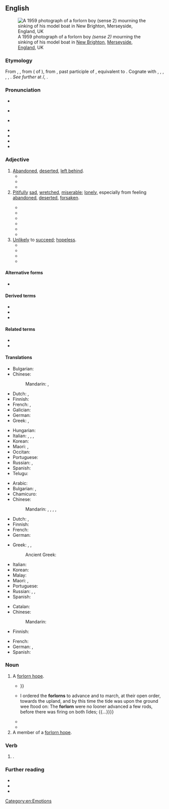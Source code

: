 ==English==
{{was wotd|2017|November|2}}
[[File:Distant tragedies - Phillip mourning the sinking of his model boat, New Brighton, Merseyside, 1959 - Flickr - PhillipC.jpg|thumb|A 1959 photograph of a forlorn boy ''(sense 2)'' mourning the sinking of his model boat in [[w:New Brighton, Merseyside|New Brighton]], [[Merseyside]], [[England]], UK]]

===Etymology===
From {{inh|en|enm|forlorn}}, {{m|enm|forloren}}, from {{inh|en|ang|forloren}} ({{glossary|past tense|past}} {{glossary|participle}} of {{m|ang|forlēosan||to lose}}), from {{inh|en|gem-pro|*fraluzanaz||lost}}, past participle of {{der|en|gem-pro|*fraleusaną|t=to lose}}, equivalent to {{prefix|en|for|lorn}}. Cognate with {{cog|fy|ferlern||lost}}, {{cog|stq|ferlädden|t=lost}}, {{cog|nl|verloren||lost}}, {{cog|nds-de|verloren|t=lost}},
{{cog|de|verloren||lost}}, {{cog|sv|förlorad||lost}}. ''See further'' at {{m|en|lese}}/{{m|en|leese}}, {{m|en|lorn}}.

===Pronunciation===
* {{enPR|fər-lôrnʹ|fôr-lôrnʹ}} 
* {{a|RP}} {{IPA|en|/fəˈlɔːn/|/fɔːˈlɔːn/}}
* {{a|GA}} {{IPA|en|/fɚˈlɔɹn/|/fɔɹˈlɔɹn/}}
* {{audio|en|en-us-forlorn.ogg|Audio (GA)}}
* {{audio|en|en-au-forlorn.ogg|Audio (AU)}}
* {{rhymes|en|ɔː(ɹ)n|s=2}}
* {{hyphenation|en|for|lorn}}

===Adjective===
{{en-adj|er|more}}

# [[abandoned#Adjective|Abandoned]], [[deserted#Adjective|deserted]], [[left behind]].
#* {{quote-book|en|author=Ed[mund] Sp[enser]|authorlink=Edmund Spenser|chapter=[[w:Mother Hubberd's Tale|Prosopopoia. Or Mother Hubberds Tale]]. [...] Dedicated to the Right Honorable the Ladie Compton and Mountegle|url=https://archive.org/stream/complaintscontai00spen#page/92/mode/1up/|title=[[w:Complaints (poetry collection)|Complaints. Containing Sundrie Small Poemes of the Worlds Vanitie. Whereof the Next Page Maketh Mention]]|location=London|publisher=Imprinted for [[w:William Ponsonby (publisher)|VVilliam Ponsonbie]], dwelling in [[w:St Paul's Cathedral|Paules Churchyard]] at the signe of the Bishops head|year=1578–1579|year_published=1591|oclc=84758486|passage=For miſerie doth [[bravest|braueſt]] mindes abate, / And make them ſeeke for that they wont to ſcorne, / Of fortune and of hope at once '''forlorne'''.}}
#* {{RQ:Shakespeare Titus Andronicus Q1|act=II|scene=iii|url=https://books.google.com/books?id=4XcWAAAAYAAJ&pg=PP37|passage=Some ſay that Rauens foſter '''forlorne''' children, / The whilſt their owne birds famiſh in their neſts: / Oh be to me though thy hard hart ſay no, / Nothing ſo kinde but ſomething pittiful.}}
#* {{quote-journal|en|date=2020 December 2|author=Paul Bigland|title=My weirdest and wackiest Rover yet|journal=Rail|page=67|text=More join us at [[Colwall]] and at the lovely station at [[Great Malvern]], although the place is in need of some [[TLC]] nowadays. The ornate canopy supports are overdue a repaint, and the closed cafe gives the place a '''forlorn''' air.}}
# [[pitifully|Pitifully]] [[sad]], [[wretched]], [[miserable]]; [[lonely]], especially from feeling [[abandoned]], [[deserted]], [[forsaken]].
#: {{syn|en|forsaken}}
#* {{RQ:Goldsmith Vicar of Wakefield|chapter=A Ballad|volume=I|page=70|passage=For here '''forlorn''' and loſt I tread, / With fainting ſteps and ſlow; / Where wilds immeaſurably ſpread, / Seem lengthening as I go.}}
#* {{quote-book|1=en|year=1784|title=The House that Jack Built|page=8|text=This is the Maiden all '''forlorn''', That milked the Cow with the crumpled Horn[.]}}
#* {{quote-book|en|author=William H[ickling] Prescott|authorlink=William H. Prescott|chapter=War with France. 1557.|title=History of the Reign of [[w:Philip II of Spain|Philip the Second]], King of Spain|edition=new|location=London|publisher=[[w:Routledge|G[eorge] Routledge & Co.]], Farringdon Street|year=1857|volume=I|page=125|pageurl=https://books.google.com/books?id=o_E8AAAAcAAJ&pg=PA125|oclc=|passage=The condition of the besieged, in the mean time, was '''forlorn''' in the extreme; not so much from want of food, though their supplies were scanty, as from excessive toil and exposure.}}
#* {{quote-book|en|author=Owen Meredith [pseudonym; {{w|Robert Bulwer-Lytton, 1st Earl of Lytton}}]|chapter=The Wanderer|title=Poems by Owen Meredith. The Wanderer and Clytemnestra|location=Boston, Mass.|publisher={{w|Ticknor and Fields}}|year=1859|section=prologue, part I, stanza 1|page=17|pageurl=https://books.google.com/books?id=-ns-AAAAYAAJ&pg=PA17|oclc=84569940|passage=Sweet are familiar songs, tho' Music dips / Her hollow shell in Thought's '''forlornest''' wells: / And sweet, tho' sad, the sound of midnight bells, / When the oped casement with the night-rain drips.}}
#*{{Q|en|John Williamson Palmer|{{w|Stonewall Jackson's Way|Stonewall Jackson's Way}}|quote=Come, stack arms, Men! Pile on the rails; stir up the campfire bright; no matter if the canteen fails, we'll make a roaring night. Here Shenandoah brawls along, there burly Blue Ridge echoes strong, to swell the Brigade's rousing song, of “Stonewall Jackson’s Way.”<br/>We see him now — the old slouched hat cocked o’er his eye askew, the shrewd, dry smile, the speech so pat, so calm, so blunt, so true. The “Blue-Light Elder” knows ’em well; says he, “That’s Banks — he’s fond of shell; Lord save his soul! We’ll give him” — well, that’s “Stonewall Jackson’s Way.”<br/>Silence! Ground arms! Kneel all! Caps off! Old Blue Light’s going to pray. Strangle the fool that dares to scoff: Attention! 'Tis his way. Appealing from his native sod ''in forma pauperis'' to God: “Lay bare thine arm, stretch forth thy rod! Amen!” That’s “Stonewall’s Way.”<br/>He’s in the saddle now. Fall in! Steady, the whole brigade! Hill’s at the ford, cut off — we’ll win his way out, ball and blade! What matter if our shoes are worn? What matter if our feet are torn? “Quick step! We’re with him before the morn!” That’s “Stonewall Jackson’s Way.”<br/>The sun’s bright lances rout the mists of morning, and by George! Here’s Longstreet struggling in the lists, hemmed in an ugly gorge. Pope and his Yankees, whipped before, “Bay’nets and grape!” hear Stonewall roar; “Charge, Stuart! Pay off Ashby’s score!” in “Stonewall Jackson’s Way.”<br/>Ah! Maiden, wait and watch and yearn for news of Stonewall’s band! Ah! Widow read with eyes that burn that ring upon thy hand. Ah! Wife, sew on, pray on, hope on! Thy life shall not be all '''forlorn'''. The foe had better ne’er been born that gets in “Stonewall’s Way.”|year=1862}}
#* {{quote-book|en|author=Ben Travers|authorlink=Ben Travers|title={{w|A Cuckoo in the Nest}}|location=London|publisher={{w|The Bodley Head}}|year=1921|oclc=150705804|location2=Garden City, N.Y.|publisher2=[[w:Doubleday (publisher)|Doubleday]]|year2=1925|page2=67|oclc2=9003849|passage=Sophia broke down here. Even at this moment she was subconsciously comparing her rendering of the part of the '''forlorn''' bride with Miss Marie Lohr's.}}
# [[unlikely|Unlikely]] to [[succeed]]; [[hopeless]].
#* {{quote-book|en|author=James Ussher|authorlink=James Ussher|chapter=Of Traditions|title=An Ansvver to a Challenge Made by a Iesuite in Ireland. Wherein the Iudgment of Antiquity in the Points Questioned, is Truly Delivered, and the Noveltie of the Now Romish Doctrine Plainely Discovered by Iames Vssher bishop of Meath. Whereunto is Added a Sermon Preached before His Majesty at Wansted, by the Same Author|location=London|publisher=Printed [by Humphrey Lownes] for the [[w:Worshipful Company of Stationers and Newspaper Makers|Society of Stationers]]|year=1625|oclc=228715552|newversion=republished in|editor2=[[w:Charles Richard Elrington|C[harles] R[ichard] Elrington]]|title2=The Whole Works of the Most Rev. James Ussher, D.D. Lord Archbishop of Armagh, and Primate of All Ireland|location2=Dublin|publisher2=Hodges & Smith; London: Whittaker & Co.|year2=[1831]|volume2=III|page2=41|pageurl2=https://books.google.com/books?id=OaM9AAAAYAAJ&pg=PA41|oclc2=49005379|passage=To begin therefore with Traditions, which is your '''forlorn''' hope that in the first place we are to set upon: this must I needs tell you before we begin, that you much mistake the matter, if you think that traditions of all sorts promiscuously are struck at by our religion.}}
#* {{RQ:Dickens Tale of Two Cities|chapter=Dusk|page=226|passage=Well! It is a '''forlorn''' hope at the best, and not much the '''forlorner''' for being delayed till dark.}}
#* {{quote-book|en|author=Mowbray Thomson|chapter=VII|title=The Story of Cawnpore|location=London|publisher=[[w:Richard Bentley (publisher)|Richard Bentley]], {{w|New Burlington Street}}, publisher in ordinary to Her Majesty|year=1859|pages=119–120|pageurl=https://archive.org/stream/storycawnpore00thomgoog#page/n139/mode/1up/|oclc=973229909|passage=Mrs. Blair had lost her husband, who was a cavalry officer, in Cabool, at the memorable Khyber Pass; but as no precise tidings of his death had every been received, she cherished the '''forlorn''' hope that he was still living in captivity among the Affghans, and that some day it would be her happiness yet to be reunited with him, even on earth.}}
#* {{quote-journal|en|date=2022 January 12|author=Benedict le Vay|title=The heroes of Soham...|journal=RAIL|issue=948|page=42|text=Now he rushed to the platform edge carrying a full fire bucket, in a '''forlorn''' attempt to douse the flames as the now brightly burning wagon rolled past.}}

====Alternative forms====
* {{l|en|forlorne}} {{qualifier|obsolete}}

====Derived terms====
* {{l|en|forlornling}}
* {{l|en|forlornness}}
* {{l|en|forlornly}}

====Related terms====
* {{l|en|forlorn hope}}<!--Not directly from "forlorn"-->
* {{l|en|lovelorn}}

====Translations====
{{trans-top|abandoned, deserted, left behind}}
* Bulgarian: {{t+|bg|изоставен|sc=Cyrl}}
* Chinese:
*: Mandarin: {{t|cmn|[[被]][[遺棄]][[的]]}}, {{t|cmn|[[被]][[遗弃]][[的]]|tr=bèi yíqì de}}
* Dutch: {{t+|nl|verlaten}}, {{t+|nl|verloren}}
* Finnish: {{t+|fi|hylätty}}
* French: {{t+|fr|abandonné}}, {{t+|fr|perdu}}
* Galician: {{t+|gl|abandonado}}
* German: {{t+|de|verlassen}}
* Greek: {{t+|el|εγκαταλελειμμένος}}, {{t+|el|έρημος}}
{{trans-mid}}
* Hungarian: {{t+|hu|elhagyatott}}
* Italian: {{t+|it|abbandonato}}, {{t+|it|negletto}}, {{t+|it|derelitto}}, {{t+|it|dimenticato}}
* Korean: {{t|ko|버림받다}}
* Maori: {{t|mi|pākatokato}}, {{t|mi|mahue}}
* Occitan: {{t+|oc|abandonat}}
* Portuguese: {{t+|pt|abandonado}}
* Russian: {{t+|ru|забро́шенный}}, {{t+|ru|поки́нутый}}
* Spanish: {{t+|es|abandonado}}
* Telugu: {{t+|te|అనాథ}}
{{trans-bottom}}

{{trans-top|miserable}}
* Arabic: {{t|ar|مَنْبُوذ}}
* Bulgarian: {{t+|bg|самотен|sc=Cyrl}}, {{t+|bg|отчаян|sc=Cyrl}}
* Chamicuro: {{t|ccc|ishakatiskale}}
* Chinese:
*: Mandarin: {{t+|cmn|悲慘}}, {{t+|cmn|悲惨|tr=bēicǎn}}, {{t+|cmn|孤獨}}, {{t+|cmn|孤独|tr=gūdú}}, {{t+|cmn|孤苦伶仃|tr=gūkǔlíngdīng}}
* Dutch: {{t+|nl|miserabel}}, {{t+|nl|hopeloos}}
* Finnish: {{t+|fi|hylätty}}
* French: {{t+|fr|miserable}}
* German: {{t+|de|verlassen}}
{{trans-mid}}
* Greek: {{t+|el|άθλιος}}, {{t+|el|ελεεινός}}, {{t+|el|έρημος}}
*: Ancient Greek: {{t|grc|λιπερνής}}
* Italian: {{t+|it|miserevole}}
* Korean: {{t+|ko|쓸쓸하다}}
* Malay: {{t|ms|kesepian}}
* Maori: {{t|mi|pākatokato}}, {{t|mi|pūkatokato}}
* Portuguese: {{t+|pt|desamparado}}
* Russian: {{t+|ru|несча́стный}}, {{t+|ru|одино́кий}}, {{t+|ru|жа́лкий}}
* Spanish: {{t+|es|desamparado}}
{{trans-bottom}}

{{trans-top|unlikely to succeed}}
* Catalan: {{t|ca|desesperat}}
* Chinese:
*: Mandarin: {{t|cmn|[[不可能]][[成功]][[的]]|tr=bùkěnéng chénggōng de}}
* Finnish: {{t+|fi|epätoivoinen}}
{{trans-mid}}
* French: {{t+|fr|désespéré}}
* German: {{t+|de|aussichtslos}}, {{t+|de|hoffnungslos}}
* Spanish: {{t+|es|desesperado}}
{{trans-bottom}}

===Noun===
{{en-noun}} {{tlb|en|military}}

# A [[forlorn hope]].
#* {{quote-book|en|author=Richard Elton|authorlink=Richard Elton|chapter=Severall Firings to be Performed upon the Former Figure, and how to be Mannaged by the Severall Officers|title=The Compleat Body of the Art Military: Exactly Compiled, and Gradually Composed for the Foot, in the Best Refined Manner, According to the Practice of the Modern Times. [...]|edition=2nd|location=London|publisher=Printed by R[obert] and [[w:William Leybourn|W[illiam] Leybourn]], in Monkswel-Street, in Lambes Chappel neer [[w:Cripplegate|Criplegate]]|year=1659|section=book III|page=152|pageurl=https://books.google.com/books?id=zDpkAAAAcAAJ&pg=PA152|oclc=8121231|passage=The ''Regiment'' being drawn up into the former ''Figure'', they may proceed to ''Firings'' upon it, firſt let the '''''Forlorns''' fire'' five or six times over, being commanded by the eldeſt ''Captains Lieutenant'', who is to be aſſiſted by a couple of able ''Serjeants''; after let him ''wheel'' off to the right and left, and bring them down in the ''Reer'' of the ''Pikes''. Then let the ſecond ''Captains Lieutenant'' being aſſiſted by two ''Serjeants'' lead up the ''reſerves'' by the out-ſide of the ''Pikes'', at ſuch time when the '''''Forlorns''''' begin to come off, {{...}}}}
#* {{quote-book|en|author=[Thomas] Hutchinson|authorlink=Thomas Hutchinson (governor)|chapter=[Appendix.] Number XXI. Major Walley’s Journal in the Expedition against Canada in 1692. A Narrative of the Proceedings to Canada, soe far as Concerned the Land Army.|title=The History of the Colony of Massachuset’s Bay, from the First Settlement thereof in 1628, until Its Incorporation with the Colony of Plimouth, Province of Main, &c. by the Charter of King William and Queen Mary, in 1691|edition=2nd|location=London|publisher=Printed for M. Richardson, in [[w:Paternoster Row|Pater-noster Row]]|year=1765|page=556|pageurl=https://books.google.com/books?id=uNdI3RuVqn4C&pg=PA556|oclc=937920414|passage={{...}} I ordered the '''forlorns''' to advance and to march, at their open order, towards the upland, and by this time the tide was upon the ground wee ſtood on: The '''forlorn''' were no ſooner advanced a few rods, before there was firing on both ſides; {{...}}}}
#* {{quote-book|en|author=“a Shropshire gentleman” [''i.e.'', {{w|Daniel Defoe}}]|chapter=Memoirs of a Cavalier, &c. Part Second.|editor=E. Staveley|title=The History of the Civil Wars in Germany, from the Year 1630 to 1635: Also Genuine Memoirs of the Wars of England, in the Unhappy Reign of [[w:Charles I of England|Charles the First]]; Containing the Whole History of Those Miserable Times; until the King Lost His Head on the Scaffold, in the Memorable Year 1648|location=Newark, Nottinghamshire|publisher=Printed by James Tomlinson, for the publisher|year=1782|page=339|pageurl=https://books.google.com/books?id=2SwCAAAAQAAJ&pg=PA339|oclc=875128661|passage=I was this day in the van, and our '''forlorn''' having entered ''Huntingdon'' without any great reſiſtance till they came to the bridge, finding it barricaded, they ſent me word; I cauſed the troops to halt, and rode up to the '''forlorn''', to view the countenance of the enemy, and found by the poſture they had put themſelves in, that they reſolved to ſell us the paſſage as dear as they could.}}
#* {{quote-book|en|author=Evert A[ugustus] Duyckinck|authorlink=Evert Augustus Duyckinck|chapter=[[w:Henry Lee III|Henry Lee]]|title=National Portrait Gallery of Eminent Americans: Including Orators, Statesmen, Naval and Military Heroes, Jurists, Authors, etc., etc., from the Original Full Length Paintings by {{w|Alonzo Chappel}}. With Biographical and Historical Narratives, [...] In Two Volumes|location=New York, N.Y.|publisher=Johnson, Fry & Company, 27 Beekman Street|year=1861|volume=I|page=236|pageurl=https://books.google.com/books?id=TypTAAAAcAAJ&pg=PA238-IA2|oclc=956540482|passage=The garrison, taken by surprise, had the first intelligence of the assault in the "'''forlorns''' plunging into the canal."}}
# A member of a [[forlorn hope]].

===Verb===
{{head|en|verb form}}

# {{lb|en|obsolete}} {{inflection of|en|forlese||past|part}}.

===Further reading===
* {{R:OneLook}}
* {{R:Webster 1913}}
* {{R:Century 1911}}

[[Category:en:Emotions]]